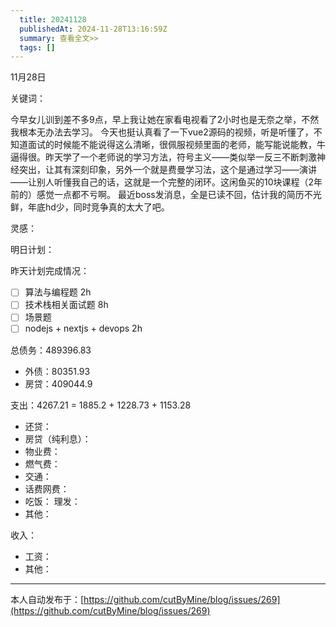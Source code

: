 ```yaml
---
  title: 20241128
  publishedAt: 2024-11-28T13:16:59Z
  summary: 查看全文>>
  tags: []
---
```


11月28日 

关键词：

今早女儿训到差不多9点，早上我让她在家看电视看了2小时也是无奈之举，不然我根本无办法去学习。
今天也挺认真看了一下vue2源码的视频，听是听懂了，不知道面试的时候能不能说得这么清晰，很佩服视频里面的老师，能写能说能教，牛逼得很。昨天学了一个老师说的学习方法，符号主义——类似举一反三不断刺激神经突出，让其有深刻印象，另外一个就是费曼学习法，这个是通过学习——演讲——让别人听懂我自己的话，这就是一个完整的闭环。这闲鱼买的10块课程（2年前的）感觉一点都不亏啊。
最近boss发消息，全是已读不回，估计我的简历不光鲜，年底hd少，同时竞争真的太大了吧。


灵感：

明日计划：

昨天计划完成情况：
- [ ] 算法与编程题 2h
- [ ] 技术栈相关面试题 8h
- [ ] 场景题
- [ ] nodejs + nextjs + devops 2h

总债务：489396.83
- 外债：80351.93
- 房贷：409044.9

支出：4267.21 = 1885.2 + 1228.73 + 1153.28
- 还贷：
- 房贷（纯利息）：
- 物业费：
- 燃气费：
- 交通：
- 话费网费：
- 吃饭：
 理发：
- 其他：

收入：
- 工资：
- 其他：


---
本人自动发布于：[https://github.com/cutByMine/blog/issues/269](https://github.com/cutByMine/blog/issues/269)
